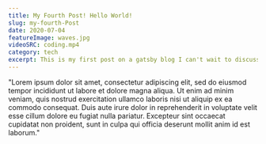```yaml
---
title: My Fourth Post! Hello World!
slug: my-fourth-Post
date: 2020-07-04
featureImage: waves.jpg
videoSRC: coding.mp4
category: tech
excerpt: This is my first post on a gatsby blog I can't wait to discuss my upcoming projects
---
```


"Lorem ipsum dolor sit amet, consectetur adipiscing elit, sed do eiusmod tempor incididunt ut labore et dolore magna aliqua. Ut enim ad minim veniam, quis nostrud exercitation ullamco laboris nisi ut aliquip ex ea commodo consequat. Duis aute irure dolor in reprehenderit in voluptate velit esse cillum dolore eu fugiat nulla pariatur. Excepteur sint occaecat cupidatat non proident, sunt in culpa qui officia deserunt mollit anim id est laborum."